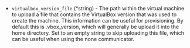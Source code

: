<!-- Code generated from the comments of the VBoxVersionConfig struct in builder/virtualbox/common/vbox_version_config.go; DO NOT EDIT MANUALLY -->

- `virtualbox_version_file` (\*string) - The path within the virtual machine to
  upload a file that contains the VirtualBox version that was used to create
  the machine. This information can be useful for provisioning. By default
  this is .vbox_version, which will generally be upload it into the
  home directory. Set to an empty string to skip uploading this file, which
  can be useful when using the none communicator.
